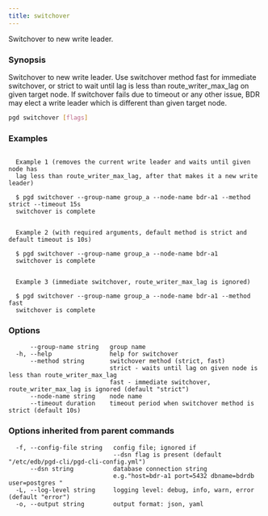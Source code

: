 ```yaml
---
title: switchover
---
```


Switchover to new write leader.

### Synopsis

Switchover to new write leader. Use switchover method fast for immediate
switchover, or strict to wait until lag is less than route_writer_max_lag
on given target node. If switchover fails due to timeout or any other
issue, BDR may elect a write leader which is different than given target
node.

```sh
pgd switchover [flags]
```

### Examples

```text

  Example 1 (removes the current write leader and waits until given node has
  lag less than route_writer_max_lag, after that makes it a new write leader)

  $ pgd switchover --group-name group_a --node-name bdr-a1 --method strict --timeout 15s
  switchover is complete


  Example 2 (with required arguments, default method is strict and default timeout is 10s)

  $ pgd switchover --group-name group_a --node-name bdr-a1
  switchover is complete


  Example 3 (immediate switchover, route_writer_max_lag is ignored)

  $ pgd switchover --group-name group_a --node-name bdr-a1 --method fast
  switchover is complete

```

### Options

```text
      --group-name string   group name
  -h, --help                help for switchover
      --method string       switchover method (strict, fast)
                            strict - waits until lag on given node is less than route_writer_max_lag
                            fast - immediate switchover, route_writer_max_lag is ignored (default "strict")
      --node-name string    node name
      --timeout duration    timeout period when switchover method is strict (default 10s)
```

### Options inherited from parent commands

```text
  -f, --config-file string   config file; ignored if 
                             --dsn flag is present (default "/etc/edb/pgd-cli/pgd-cli-config.yml")
      --dsn string           database connection string
                             e.g."host=bdr-a1 port=5432 dbname=bdrdb user=postgres "
  -L, --log-level string     logging level: debug, info, warn, error (default "error")
  -o, --output string        output format: json, yaml
```
